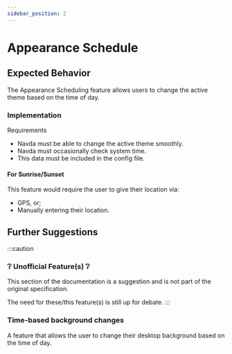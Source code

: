 ```yaml
---
sidebar_position: 2
---
```

# Appearance Schedule


<AutoPlay src="/vid/appearance-schedule.webm" />

## Expected Behavior

<Notice type="wip" url="/docs/navda/personalization/appearance-schedule.mdx" />

The Appearance Scheduling feature allows users to change the active theme based on the time of day.

### Implementation
Requirements
* Navda must be able to change the active theme smoothly.
* Navda must occasionally check system time.
* This data must be included in the config file.

#### For Sunrise/Sunset
This feature would require the user to give their location via:
* GPS, or;
* Manually entering their location.

## Further Suggestions
:::caution
### ❔ Unofficial Feature(s) ❔
This section of the documentation is a suggestion and is not part of the original specification.

The need for these/this feature(s) is still up for debate.
:::
### Time-based background changes
A feature that allows the user to change their desktop background based on the time of day.
